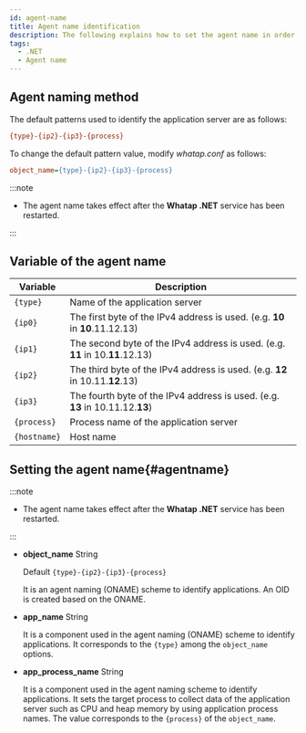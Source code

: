 ```yaml
---
id: agent-name
title: Agent name identification
description: The following explains how to set the agent name in order to identify the monitoring target.
tags:
  - .NET
  - Agent name
---
```



<Apmnamedescription />

## Agent naming method

The default patterns used to identify the application server are as follows:

```ini title='Default pattern'
{type}-{ip2}-{ip3}-{process}
```

To change the default pattern value, modify _whatap.conf_ as follows:

```ini title='whatap.conf'
object_name={type}-{ip2}-{ip3}-{process}
```

:::note

- The agent name takes effect after the **Whatap .NET** service has been restarted. 

:::

## Variable of the agent name

| Variable       | Description                                                                                      |
| -------------- | ------------------------------------------------------------------------------------------------ |
| `{type}`       | Name of the application server                                                                   |
| `{ip0}`        | The first byte of the IPv4 address is used. (e.g. **10** in **10**.11.12.13)  |
| `{ip1}`        | The second byte of the IPv4 address is used. (e.g. **11** in 10.**11**.12.13) |
| `{ip2}`        | The third byte of the IPv4 address is used. (e.g. **12** in 10.11.**12**.13)  |
| `{ip3}`        | The fourth byte of the IPv4 address is used. (e.g. **13** in 10.11.12.**13**) |
| `{process}`    | Process name of the application server                                                           |
| `{hostname}`   | Host name                                                                                        |

## Setting the agent name{#agentname}

:::note

- The agent name takes effect after the **Whatap .NET** service has been restarted.

:::

- **object_name** <span class='type'>String</span>

  Default `{type}-{ip2}-{ip3}-{process}`

  It is an agent naming (ONAME) scheme to identify applications. An OID is created based on the ONAME.

- **app_name** <span class='type'>String</span>

  It is a component used in the agent naming (ONAME) scheme to identify applications. It corresponds to the `{type}` among the `object_name` options.

- **app_process_name** <span class='type'>String</span>

  It is a component used in the agent naming scheme to identify applications. It sets the target process to collect data of the application server such as CPU and heap memory by using application process names. The value corresponds to the `{process}` of the `object_name`.

<OkindNodename />
